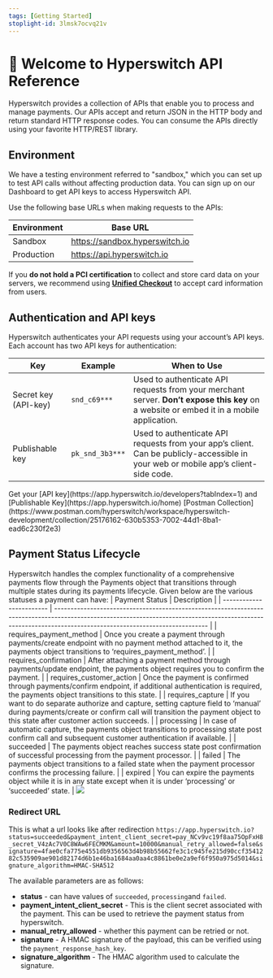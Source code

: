 ```yaml
---
tags: [Getting Started]
stoplight-id: 3lmsk7ocvq21v
---
```


# 👋 Welcome to Hyperswitch API Reference

Hyperswitch provides a collection of APIs that enable you to process and manage payments. Our APIs accept and return JSON in the HTTP body and return standard HTTP response codes. You can consume the APIs directly using your favorite HTTP/REST library.

## Environment

We have a testing environment referred to "sandbox," which you can set up to test API calls without affecting production data. You can sign up on our Dashboard to get API keys to access Hyperswitch API.

Use the following base URLs when making requests to the APIs:

| Environment | Base URL                       |
| ----------- | ------------------------------ |
| Sandbox     | https://sandbox.hyperswitch.io |
| Production  | https://api.hyperswitch.io     |

<Note> If you **do not hold a PCI certification** to collect and store card data on your servers, we recommend using [**Unified Checkout**](https://hyperswitch.io/docs/sdkIntegrations/unifiedCheckoutWeb/#unified-checkout) to accept card information from users. </Note>

## Authentication and API keys

Hyperswitch authenticates your API requests using your account’s API keys. Each account has two API keys for authentication:

| Key                  | Example         | When to Use                                                                                                                              |
| -------------------- | --------------- | ---------------------------------------------------------------------------------------------------------------------------------------- |
| Secret key (API-key) | `snd_c69***`    | Used to authenticate API requests from your merchant server. **Don’t expose this key** on a website or embed it in a mobile application. |
| Publishable key      | `pk_snd_3b3***` | Used to authenticate API requests from your app’s client. Can be publicly-accessible in your web or mobile app’s client-side code.       |

<Check>
Get your [API key](https://app.hyperswitch.io/developers?tabIndex=1) and [Publishable Key](https://app.hyperswitch.io/home)
</Check>
<Check>
[Postman Collection](https://www.postman.com/hyperswitch/workspace/hyperswitch-development/collection/25176162-630b5353-7002-44d1-8ba1-ead6c230f2e3)
</Check>

## Payment Status Lifecycle
Hyperswitch handles the complex functionality of a comprehensive payments flow through the Payments object that transitions through multiple states during its payments lifecycle. Given below are the various statuses a payment can have:
| Payment Status           | Description                                                                                                                                                                                                 |
| ------------------------ | ----------------------------------------------------------------------------------------------------------------------------------------------------------------------------------------------------------- |
| requires_payment_method  | Once you create a payment through payments/create endpoint with no payment method attached to it, the payments object transitions to ‘requires_payment_method’.                                             |
| requires_confirmation    | After attaching a payment method through payments/update endpoint, the payments object requires you to confirm the payment.                                                                                 |
| requires_customer_action | Once the payment is confirmed through payments/confirm endpoint, if additional authentication is required, the payments object transitions to this state.                                                   |
| requires_capture         | If you want to do separate authorize and capture, setting capture field to ‘manual’ during payments/create or confirm call will transition the payment object to this state after customer action succeeds. |
| processing               | In case of automatic capture, the payments object transitions to processing state post confirm call and subsequent customer authentication if available.                                                    |
| succeeded                | The payments object reaches success state post confirmation of successful processing from the payment processor.                                                                                            |
| failed                   | The payments object transitions to a failed state when the payment processor confirms the processing failure.                                                                                               |
| expired                  | You can expire the payments object while it is in any state except when it is under ‘processing’ or ‘succeeded’ state.                                                                                      |
  <img src="assets/images/image.png" />

### Redirect URL
This is what a url looks like after redirection
```https://app.hyperswitch.io?status=succeeded&payment_intent_client_secret=pay_NCv9vc19f8aa75OpFxH8_secret_V4zAc7V0C8WAw6FECMKM&amount=10000&manual_retry_allowed=false&signature=4fae0cfa775e4551db9356563d4b98b55662fe3c1c945fe215d90ccf3541282c535909ae901d82174d6b1e46ba1684aa0aa4c8861be0e2a9ef6f950a975d5014&signature_algorithm=HMAC-SHA512```

The available parameters are as follows:

- **status** - can have values of `succeeded`, `processing`and `failed`.
- **payment_intent_client_secret** - This is the client secret associated with the payment. This can be used to retrieve the payment status from hyperswitch.
- **manual_retry_allowed** - whether this payment can be retried or not.
- **signature** - A HMAC signature of the payload, this can be verified using the `payment_response_hash_key`.
- **signature_algorithm** - The HMAC algorithm used to calculate the signature.
